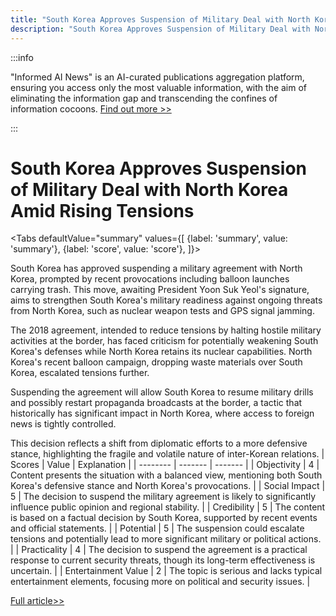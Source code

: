 ```yaml
---
title: "South Korea Approves Suspension of Military Deal with North Korea Amid Rising Tensions"
description: "South Korea Approves Suspension of Military Deal with North Korea Amid Rising Tensions"
---
```



:::info

"Informed AI News" is an AI-curated publications aggregation platform, ensuring you access only the most valuable information, with the aim of eliminating the information gap and transcending the confines of information cocoons.  [Find out more >>](/docs/guides)

:::

# South Korea Approves Suspension of Military Deal with North Korea Amid Rising Tensions


<Tabs
	defaultValue="summary"
	values={[
	{label: 'summary', value: 'summary'},
	{label: 'score', value: 'score'},
]}>
<TabItem value="summary">


South Korea has approved suspending a military agreement with North Korea, prompted by recent provocations including balloon launches carrying trash. This move, awaiting President Yoon Suk Yeol's signature, aims to strengthen South Korea's military readiness against ongoing threats from North Korea, such as nuclear weapon tests and GPS signal jamming.

The 2018 agreement, intended to reduce tensions by halting hostile military activities at the border, has faced criticism for potentially weakening South Korea's defenses while North Korea retains its nuclear capabilities. North Korea's recent balloon campaign, dropping waste materials over South Korea, escalated tensions further.

Suspending the agreement will allow South Korea to resume military drills and possibly restart propaganda broadcasts at the border, a tactic that historically has significant impact in North Korea, where access to foreign news is tightly controlled.

This decision reflects a shift from diplomatic efforts to a more defensive stance, highlighting the fragile and volatile nature of inter-Korean relations.
</TabItem>
<TabItem value="score">
	| Scores     | Value   | Explanation |
	| -------- | ------- | ------- |
	| Objectivity  | 4    | Content presents the situation with a balanced view, mentioning both South Korea's defensive stance and North Korea's provocations.    |
	| Social Impact | 5     | The decision to suspend the military agreement is likely to significantly influence public opinion and regional stability.    |
	| Credibility    | 5    | The content is based on a factual decision by South Korea, supported by recent events and official statements.    |
	| Potential    | 5    | The suspension could escalate tensions and potentially lead to more significant military or political actions.    |
	| Practicality    | 4    | The decision to suspend the agreement is a practical response to current security threats, though its long-term effectiveness is uncertain.    |
	| Entertainment Value    | 2    | The topic is serious and lacks typical entertainment elements, focusing more on political and security issues.    |
</TabItem>
</Tabs>

[Full article>>](https://apnews.com/article/north-korea-south-korea-balloons-military-agreement-e98754a2d25b38cc501eefb46015cb98)
